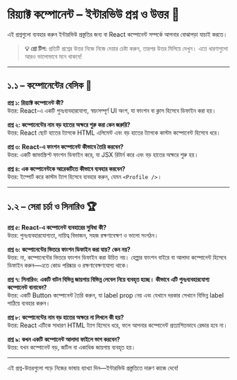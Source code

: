 
# রিয়্যাক্ট কম্পোনেন্ট – ইন্টারভিউ প্রশ্ন ও উত্তর 🎯

এই প্রশ্নগুলো ব্যবহার করুন ইন্টারভিউ প্রস্তুতির জন্য বা React কম্পোনেন্ট সম্পর্কে আপনার বোঝাপড়া যাচাই করতে।

> **💡 প্রো টিপ:** প্রতিটি প্রশ্নের উত্তর নিজে নিজে দেয়ার চেষ্টা করুন, তারপর উত্তর মিলিয়ে দেখুন। এতে ধারণাগুলো আরও ভালোভাবে মনে থাকবে!

---

## ১.১ – কম্পোনেন্টের বেসিক 🧩

<div style={{ background: 'rgba(0, 100, 200, 0.10)', padding: '15px', borderRadius: '5px', marginBottom: '20px', border: '1px solid rgba(0, 100, 200, 0.15)', color: 'inherit' }}>

**প্রশ্ন ১: রিয়্যাক্ট কম্পোনেন্ট কী?**  
উত্তর: React-এ একটি পুনঃব্যবহারযোগ্য, স্বয়ংসম্পূর্ণ UI অংশ, যা ফাংশন বা ক্লাস হিসেবে ডিফাইন করা হয়।

**প্রশ্ন ২: কম্পোনেন্টের নাম বড় হাতের অক্ষরে শুরু করা কেন জরুরি?**  
উত্তর: React ছোট হাতের ট্যাগকে HTML এলিমেন্ট এবং বড় হাতের ট্যাগকে কাস্টম কম্পোনেন্ট হিসেবে ধরে।

**প্রশ্ন ৩: React-এ ফাংশন কম্পোনেন্ট কীভাবে তৈরি করবেন?**  
উত্তর: একটি জাভাস্ক্রিপ্ট ফাংশন ডিফাইন করে, যা JSX রিটার্ন করে এবং বড় হাতের অক্ষরে শুরু হয়।

**প্রশ্ন ৪: এক কম্পোনেন্টকে আরেকটিতে কীভাবে ব্যবহার করবেন?**  
উত্তর: ইম্পোর্ট করে কাস্টম ট্যাগ হিসেবে ব্যবহার করুন, যেমন `<Profile />`।

</div>

---

## ১.২ – সেরা চর্চা ও সিনারিও 🏆

<div style={{ background: 'rgba(230, 150, 70, 0.10)', padding: '15px', borderRadius: '5px', marginBottom: '20px', border: '1px solid rgba(230, 150, 70, 0.15)', color: 'inherit' }}>

**প্রশ্ন ৫: React-এ কম্পোনেন্ট ব্যবহারের সুবিধা কী?**  
উত্তর: পুনঃব্যবহারযোগ্যতা, দায়িত্ব বিভাজন, সহজ রক্ষণাবেক্ষণ ও ভালো সংগঠন।

**প্রশ্ন ৬: কম্পোনেন্টের ভিতরে ফাংশন ডিফাইন করা যায়? কেন নয়?**  
উত্তর: না, কম্পোনেন্টের ভিতরে ফাংশন ডিফাইন করা উচিত নয়। হেল্পার ফাংশন বাইরে বা আলাদা কম্পোনেন্ট হিসেবে ডিফাইন করুন—এতে কোড পরিষ্কার ও রক্ষণাবেক্ষণযোগ্য থাকে।

**প্রশ্ন ৭: সিনারিও: একটি বাটন বিভিন্ন জায়গায় বিভিন্ন লেবেল নিয়ে ব্যবহৃত হচ্ছে। কীভাবে এটি পুনঃব্যবহারযোগ্য কম্পোনেন্ট বানাবেন?**  
উত্তর: একটি Button কম্পোনেন্ট তৈরি করুন, যা label prop নেয় এবং যেখানে দরকার সেখানে বিভিন্ন label পাঠিয়ে ব্যবহার করুন।

**প্রশ্ন ৮: কম্পোনেন্টের নাম বড় হাতের অক্ষরে না লিখলে কী হয়?**  
উত্তর: React এটিকে সাধারণ HTML ট্যাগ হিসেবে ধরে, ফলে আপনার কম্পোনেন্ট প্রত্যাশিতভাবে রেন্ডার হবে না।

**প্রশ্ন ৯: কখন একটি কম্পোনেন্ট আলাদা ফাইলে ভাগ করবেন?**  
উত্তর: যখন কম্পোনেন্ট বড়, জটিল বা একাধিক জায়গায় ব্যবহৃত হয়।

</div>

---

<Callout type="info">
  এই প্রশ্ন-উত্তরগুলো পড়ে নিজের ভাষায় ব্যাখ্যা দিন—ইন্টারভিউ প্রস্তুতিতে দারুণ
  কাজে দেবে!
</Callout>
